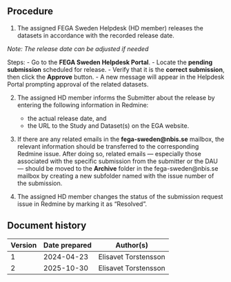 
## Procedure

1.  The assigned FEGA Sweden Helpdesk (HD member) releases the datasets in accordance with the recorded release date. 

*Note: The release date can be adjusted if needed*

Steps:
    -   Go to the **FEGA Sweden Helpdesk Portal**.
    -   Locate the **pending submission** scheduled for release.
    -   Verify that it is the **correct submission**, then click the **Approve** button.
    -   A new message will appear in the Helpdesk Portal prompting approval of the related datasets.

2.  The assigned HD member informs the Submitter about the release by entering the following information in Redmine:

    -   the actual release date, and  
    -   the URL to the Study and Dataset(s) on the EGA website.

3. If there are any related emails in the **fega-sweden@nbis.se** mailbox, the relevant information should be transferred to the corresponding Redmine issue. After doing so, related emails — especially those associated with the specific submission from the submitter or the DAU — should be moved to the **Archive** folder in the fega-sweden@nbis.se mailbox by creating a new subfolder named with the issue number of the submission.

4. The assigned HD member changes the status of the submission request issue in Redmine by marking it as “Resolved”.  

## Document history

| Version | Date prepared | Author(s)            |
|---------|---------------|----------------------|
| 1       | 2024-04-23    | Elisavet Torstensson |
| 2       | 2025-10-30    | Elisavet Torstensson |
